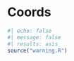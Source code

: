 # Coords {#sec-coords}

```r
#| echo: false
#| message: false
#| results: asis
source("warning.R")
```
